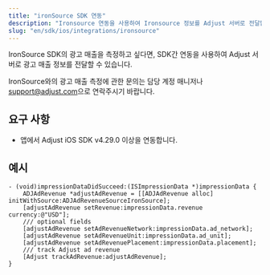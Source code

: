 ```yaml
---
title: "ironSource SDK 연동"
description: "Ironsource 연동을 사용하여 Ironsource 정보를 Adjust 서버로 전달합니다."
slug: "en/sdk/ios/integrations/ironsource"
---
```

IronSource SDK의 광고 매출을 측정하고 싶다면, SDK간 연동을 사용하여 Adjust 서버로 광고 매출 정보를 전달할 수 있습니다.
<callout type="note"> 

IronSource와의 광고 매출 측정에 관한 문의는 담당 계정 매니저나 [support@adjust.com](mailto:support@adjust.com)으로 연락주시기 바랍니다.
</Callout> 

요구 사항
-----

* 앱에서 Adjust iOS SDK v4\.29\.0 이상을 연동합니다.

예시
---

<tabs> <tab title="Objective-C"> 

```objc
- (void)impressionDataDidSucceed:(ISImpressionData *)impressionData {
    ADJAdRevenue *adjustAdRevenue = [[ADJAdRevenue alloc] initWithSource:ADJAdRevenueSourceIronSource];
    [adjustAdRevenue setRevenue:impressionData.revenue currency:@"USD"];
    /// optional fields
    [adjustAdRevenue setAdRevenueNetwork:impressionData.ad_network];
    [adjustAdRevenue setAdRevenueUnit:impressionData.ad_unit];
    [adjustAdRevenue setAdRevenuePlacement:impressionData.placement];
    /// track Adjust ad revenue
    [Adjust trackAdRevenue:adjustAdRevenue];
}
```

</Tab> </Tabs>

